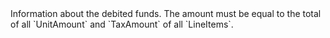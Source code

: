 
  

  
<ResponseField name="DebitedFunds" type="object" >    
Information about the debited funds. The amount must be equal to the total of all `UnitAmount` and `TaxAmount` of all `LineItems`.   

<Expandable title="properties"><Currency15Response />  
  
<Amount2Response />  
  

</Expandable> 
</ResponseField>